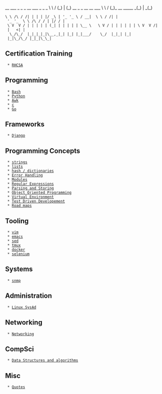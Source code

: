 __        ___ _ _ _                      __     ___                   _ _    _
\ \      / (_) | (_) __ _ _ __ __   ___  \ \   / (_)_ __ _____      _(_) | _(_)
 \ \ /\ / /| | | | |/ _\ | '_ '_ \ / __|  \ \ / /| | '_ '_  \ \ /\ / / | |/ / |
  \ V  V / | | | | | (_| | | | | | \__ \   \ V / | | | | | | \ V  V /| |   <| |
   \_/\_/  |_|_|_|_|\__,_|_| |_| |_|___/    \_/  |_|_| |_| |_|\_/\_/ |_|_|\_\_|

== Certification Training ==
  * [[RHCSA]]

== Programming ==
  * [[Bash]]
  * [[Python]]
  * [[Awk]]
  * [[c]]
  * [[Go]]

== Frameworks ==
  * [[Django]]

== Programming Concepts ==
  * [[programmingConcepts/strings|strings]]
  * [[programmingConcepts/lists|lists]]
  * [[programmingConcepts/hash-dict|hash / dictionaries]]
  * [[programmingConcepts/Error_handling|Error Handling]]
  * [[programmingConcepts/Modules|Modules]]
  * [[programmingConcepts/re|Regular Expressions]]
  * [[programmingConcepts/parsing-storing|Parsing and Storing]]
  * [[programmingConcepts/oop|Object Oriented Programming]]
  * [[programmingConcepts/virtual_environment|Virtual Environment]]
  * [[programmingConcepts/TDD|Test Driven Developement]]
  * [[programmingConcepts/roadmaps|Road maps]]

== Tooling ==
  * [[vim]]
  * [[emacs]]
  * [[sed]]
  * [[Tmux|tmux]]
  * [[docker]]
  * [[selenium]]

== Systems ==
  * [[snmp]]

== Administration ==
  * [[Linux SysAd]]

== Networking ==
  * [[Networking]]

== CompSci ==
  * [[Data Structures and algorithms]]

== Misc ==
  * [[Quotes]]
